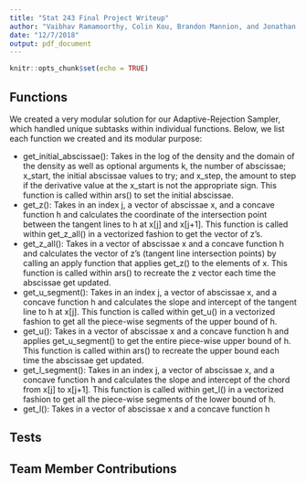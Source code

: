 ```yaml
---
title: "Stat 243 Final Project Writeup"
author: "Vaibhav Ramamoorthy, Colin Kou, Brandon Mannion, and Jonathan Lee"
date: "12/7/2018"
output: pdf_document
---
```


```r
knitr::opts_chunk$set(echo = TRUE)
```

## Functions

We created a very modular solution for our Adaptive-Rejection Sampler, which handled unique subtasks within individual functions. Below, we list each function we created and its modular purpose:

* get_initial_abscissae(): Takes in the log of the density and the domain of the density as well as optional arguments k, the number of abscissae; x_start, the initial abscissae values to try; and x_step, the amount to step if the derivative value at the x_start is not the appropriate sign. This function is called within ars() to set the initial abscissae.
* get_z(): Takes in an index j, a vector of abscissae x, and a concave function h and calculates the coordinate of the intersection point between the tangent lines to h at x[j] and x[j+1]. This function is called within get_z_all() in a vectorized fashion to get the vector of z's.
* get_z_all(): Takes in a vector of abscissae x and a concave function h and calculates the vector of z's (tangent line intersection points) by calling an apply function that applies get_z() to the elements of x. This function is called within ars() to recreate the z vector each time the abscissae get updated.
* get_u_segment(): Takes in an index j, a vector of abscissae x, and a concave function h and calculates the slope and intercept of the tangent line to h at x[j]. This function is called within get_u() in a vectorized fashion to get all the piece-wise segments of the upper bound of h.
* get_u(): Takes in a vector of abscissae x and a concave function h and applies get_u_segment() to get the entire piece-wise upper bound of h. This function is called within ars() to recreate the upper bound each time the abscissae get updated.
* get_l_segment(): Takes in an index j, a vector of abscissae x, and a concave function h and calculates the slope and intercept of the chord from x[j] to x[j+1]. This function is called within get_l() in a vectorized fashion to get all the piece-wise segments of the lower bound of h.
* get_l(): Takes in a vector of abscissae x and a concave function h

## Tests

## Team Member Contributions





